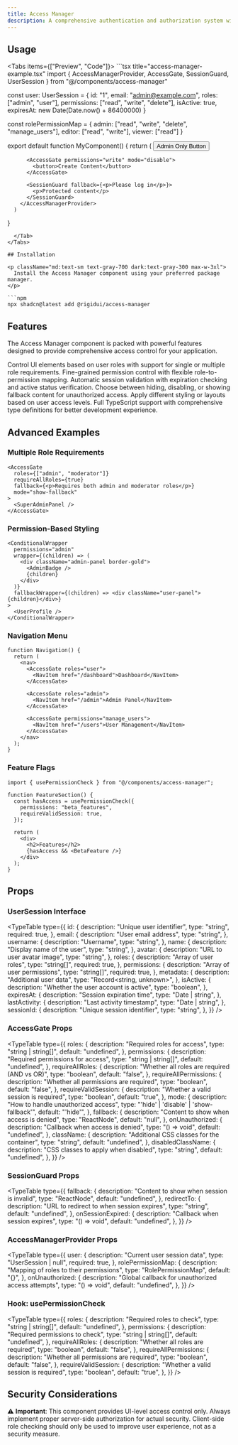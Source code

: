 ```yaml
---
title: Access Manager
description: A comprehensive authentication and authorization system with session validation for controlling UI visibility and user permissions.
---
```



## Usage

<Tabs items={["Preview", "Code"]}>
  <Tab value="Preview">
    <AccessManagerPreview />
  </Tab>
  <Tab value="Code">
    ```tsx title="access-manager-example.tsx"
import {
      AccessManagerProvider,
      AccessGate,
      SessionGuard,
      UserSession
} from "@/components/access-manager"

const user: UserSession = {
id: "1",
email: "admin@example.com",
roles: ["admin", "user"],
permissions: ["read", "write", "delete"],
isActive: true,
expiresAt: new Date(Date.now() + 86400000)
}

const rolePermissionMap = {
admin: ["read", "write", "delete", "manage_users"],
editor: ["read", "write"],
viewer: ["read"]
}

export default function MyComponent() {
      return (
        <AccessManagerProvider user={user} rolePermissionMap={rolePermissionMap}>
          <AccessGate roles="admin">
            <button>Admin Only Button</button>
          </AccessGate>

          <AccessGate permissions="write" mode="disable">
            <button>Create Content</button>
          </AccessGate>

          <SessionGuard fallback={<p>Please log in</p>}>
            <p>Protected content</p>
          </SessionGuard>
        </AccessManagerProvider>
      )

}

````
  </Tab>
</Tabs>

## Installation

<p className="md:text-sm text-gray-700 dark:text-gray-300 max-w-3xl">
  Install the Access Manager component using your preferred package manager.
</p>

```npm
npx shadcn@latest add @rigidui/access-manager
````

## Features

<p className="md:text-sm mb-4! text-gray-700 dark:text-gray-300 max-w-3xl">
  The Access Manager component is packed with powerful features designed to
  provide comprehensive access control for your application.
</p>

<Cards>
  <Card title="Role-Based Control">
    Control UI elements based on user roles with support for single or multiple
    role requirements.
  </Card>
  <Card title="Permission Management">
    Fine-grained permission control with flexible role-to-permission mapping.
  </Card>
  <Card title="Session Validation">
    Automatic session validation with expiration checking and active status
    verification.
  </Card>
  <Card title="Multiple Display Modes">
    Choose between hiding, disabling, or showing fallback content for
    unauthorized access.
  </Card>
  <Card title="Conditional Wrappers">
    Apply different styling or layouts based on user access levels.
  </Card>
  <Card title="TypeScript Support">
    Full TypeScript support with comprehensive type definitions for better
    development experience.
  </Card>
</Cards>

## Advanced Examples

### Multiple Role Requirements

```tsx
<AccessGate
  roles={["admin", "moderator"]}
  requireAllRoles={true}
  fallback={<p>Requires both admin and moderator roles</p>}
  mode="show-fallback"
>
  <SuperAdminPanel />
</AccessGate>
```

### Permission-Based Styling

```tsx
<ConditionalWrapper
  permissions="admin"
  wrapper={(children) => (
    <div className="admin-panel border-gold">
      <AdminBadge />
      {children}
    </div>
  )}
  fallbackWrapper={(children) => <div className="user-panel">{children}</div>}
>
  <UserProfile />
</ConditionalWrapper>
```

### Navigation Menu

```tsx
function Navigation() {
  return (
    <nav>
      <AccessGate roles="user">
        <NavItem href="/dashboard">Dashboard</NavItem>
      </AccessGate>

      <AccessGate roles="admin">
        <NavItem href="/admin">Admin Panel</NavItem>
      </AccessGate>

      <AccessGate permissions="manage_users">
        <NavItem href="/users">User Management</NavItem>
      </AccessGate>
    </nav>
  );
}
```

### Feature Flags

```tsx
import { usePermissionCheck } from "@/components/access-manager";

function FeatureSection() {
  const hasAccess = usePermissionCheck({
    permissions: "beta_features",
    requireValidSession: true,
  });

  return (
    <div>
      <h2>Features</h2>
      {hasAccess && <BetaFeature />}
    </div>
  );
}
```

## Props

### UserSession Interface

<TypeTable
  type={{
    id: {
      description: "Unique user identifier",
      type: "string",
      required: true,
    },
    email: {
      description: "User email address",
      type: "string",
    },
    username: {
      description: "Username",
      type: "string",
    },
    name: {
      description: "Display name of the user",
      type: "string",
    },
    avatar: {
      description: "URL to user avatar image",
      type: "string",
    },
    roles: {
      description: "Array of user roles",
      type: "string[]",
      required: true,
    },
    permissions: {
      description: "Array of user permissions",
      type: "string[]",
      required: true,
    },
    metadata: {
      description: "Additional user data",
      type: "Record<string, unknown>",
    },
    isActive: {
      description: "Whether the user account is active",
      type: "boolean",
    },
    expiresAt: {
      description: "Session expiration time",
      type: "Date | string",
    },
    lastActivity: {
      description: "Last activity timestamp",
      type: "Date | string",
    },
    sessionId: {
      description: "Unique session identifier",
      type: "string",
    },
  }}
/>

### AccessGate Props

<TypeTable
  type={{
    roles: {
      description: "Required roles for access",
      type: "string | string[]",
      default: "undefined",
    },
    permissions: {
      description: "Required permissions for access",
      type: "string | string[]",
      default: "undefined",
    },
    requireAllRoles: {
      description: "Whether all roles are required (AND vs OR)",
      type: "boolean",
      default: "false",
    },
    requireAllPermissions: {
      description: "Whether all permissions are required",
      type: "boolean",
      default: "false",
    },
    requireValidSession: {
      description: "Whether a valid session is required",
      type: "boolean",
      default: "true",
    },
    mode: {
      description: "How to handle unauthorized access",
      type: "'hide' | 'disable' | 'show-fallback'",
      default: "'hide'",
    },
    fallback: {
      description: "Content to show when access is denied",
      type: "ReactNode",
      default: "null",
    },
    onUnauthorized: {
      description: "Callback when access is denied",
      type: "() => void",
      default: "undefined",
    },
    className: {
      description: "Additional CSS classes for the container",
      type: "string",
      default: "undefined",
    },
    disabledClassName: {
      description: "CSS classes to apply when disabled",
      type: "string",
      default: "undefined",
    },
  }}
/>

### SessionGuard Props

<TypeTable
  type={{
    fallback: {
      description: "Content to show when session is invalid",
      type: "ReactNode",
      default: "undefined",
    },
    redirectTo: {
      description: "URL to redirect to when session expires",
      type: "string",
      default: "undefined",
    },
    onSessionExpired: {
      description: "Callback when session expires",
      type: "() => void",
      default: "undefined",
    },
  }}
/>

### AccessManagerProvider Props

<TypeTable
  type={{
    user: {
      description: "Current user session data",
      type: "UserSession | null",
      required: true,
    },
    rolePermissionMap: {
      description: "Mapping of roles to their permissions",
      type: "RolePermissionMap",
      default: "{}",
    },
    onUnauthorized: {
      description: "Global callback for unauthorized access attempts",
      type: "() => void",
      default: "undefined",
    },
  }}
/>

### Hook: usePermissionCheck

<TypeTable
  type={{
    roles: {
      description: "Required roles to check",
      type: "string | string[]",
      default: "undefined",
    },
    permissions: {
      description: "Required permissions to check",
      type: "string | string[]",
      default: "undefined",
    },
    requireAllRoles: {
      description: "Whether all roles are required",
      type: "boolean",
      default: "false",
    },
    requireAllPermissions: {
      description: "Whether all permissions are required",
      type: "boolean",
      default: "false",
    },
    requireValidSession: {
      description: "Whether a valid session is required",
      type: "boolean",
      default: "true",
    },
  }}
/>

## Security Considerations

⚠️ **Important**: This component provides UI-level access control only. Always implement proper server-side authorization for actual security. Client-side role checking should only be used to improve user experience, not as a security measure.
